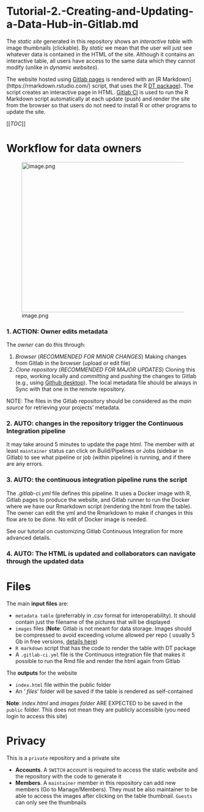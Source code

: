 # Tutorial-2.-Creating-and-Updating-a-Data-Hub-in-Gitlab.md {.unnumbered}

The _static site_ generated in this repository shows an _interactive table_ with image thumbnails (clickable). By _static_ we mean that the user will just see whatever data is contained in the HTML of the site. Although it contains an interactive table, all users have access to the same data which they cannot modify (unlike in _dynamic websites_).

The website hosted using [Gitlab pages](shttps://docs.gitlab.com/ee/user/project/pages/) is rendered with an \[R Markdown\] (https://rmarkdown.rstudio.com/) script, that uses the R [DT package](https://rstudio.github.io/DT/)). The script creates an interactive page in HTML. [Gitlab CI](https://docs.gitlab.com/ee/ci/) is used to run the R Markdown script automatically at each update (push) and render the site from the browser so that users do not need to install R or other programs to update the site. 

[[_TOC_]]

# Workflow for data owners

![image.png](uploads/6e6e99d42e8bb7d128fbbc6ee131ab12/image.png){width="820" height="392"}

### 1\. ACTION: Owner edits **metadata**

The _owner_ can do this through:

1. _Browser_ (_RECOMMENDED FOR MINOR CHANGES_) Making changes from Gitlab in the browser (upload or edit file)
2. _Clone repository_ (_RECOMMENDED FOR MAJOR UPDATES_) Cloning this repo, working locally and _committing_ and _pushing_ the changes to Gitlab (e.g., using [Github desktop](https://desktop.github.com/)). The local metadata file should be always in Sync with that one in the remote repository.

NOTE: The files in the Gitlab repository should be considered as the _main source_ for retrieving your projects' metadata.

### 2\. AUTO: changes in the repository **trigger the Continuous Integration pipeline**

It may take around 5 minutes to update the page html. The member with at least `maintainer` status can click on Build/Pipelines or Jobs (sidebar in Gitlab) to see what pipeline or job (within pipeline) is running, and if there are any errors.

### 3\. AUTO: the continuous integration pipeline **runs the script**

The _.gitlab-ci.yml_ file defines this pipeline. It uses a Docker image with R, Gitlab pages to produce the website, and Gitlab runner to run the Docker where we have our Rmarkdown script (rendering the html from the table). The owner can edit the yml and the Rmarkdown to make if changes in this flow are to be done. No edit of Docker image is needed.

See our tutorial on customizing Gitlab Continuous Integration for more advanced details. 

### 4\. AUTO: The HTML is updated and collaborators can navigate through the updated data

# Files

The main **input files** are:

* `metadata table` (preferrably in .csv format for interoperability). It should contain just the filename of the pictures that will be displayed
* `images` files (**Note**: Gitlab is not meant for data storage. Images should be compressed to avoid exceeding volume allowed per repo ( usually 5 Gb in free versions, [details here](https://about.gitlab.com/pricing/faq-paid-storage-transfer/))
* `R markdown` script that has the code to render the table with DT package
* A `.gitlab-ci.yml` file is the Continuous integration file that makes it possible to run the Rmd file and render the html again from Gitlab

The **outputs** for the website

* `index.html` file within the public folder
* An ' _files_' folder will be saved if the table is rendered as self-contained

**Note**: _index.html_ and _images folder_ ARE EXPECTED to be saved in the `public` folder. This does not mean they are publicly accessible (you need login to access this site)

# Privacy

This is a `private` repository and a private site

* **Accounts**. A `SWITCH` account is required to access the static website and the repository with the code to generate it
* **Members**. A `maintainer` member in this repository can add new members (Go to Manage/Members). They must be also maintainer to be able to access the images after clicking on the table thumbnail. `Guests` can only see the thumbnails